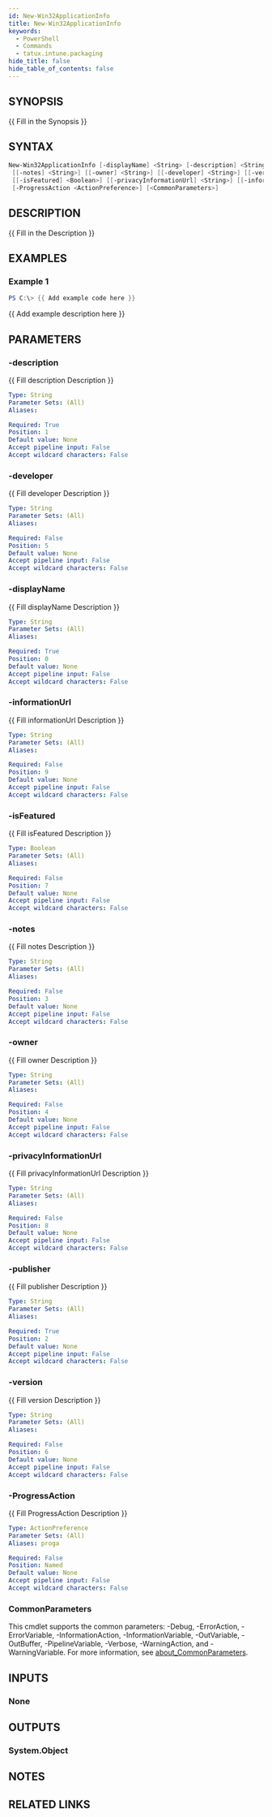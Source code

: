 ```yaml
---
id: New-Win32ApplicationInfo
title: New-Win32ApplicationInfo
keywords:
  - PowerShell
  - Commands
  - tatux.intune.packaging
hide_title: false
hide_table_of_contents: false
---
```


## SYNOPSIS

\{\{ Fill in the Synopsis \}\}

## SYNTAX

```powershell
New-Win32ApplicationInfo [-displayName] <String> [-description] <String> [-publisher] <String>
 [[-notes] <String>] [[-owner] <String>] [[-developer] <String>] [[-version] <String>]
 [[-isFeatured] <Boolean>] [[-privacyInformationUrl] <String>] [[-informationUrl] <String>]
 [-ProgressAction <ActionPreference>] [<CommonParameters>]
```

## DESCRIPTION

\{\{ Fill in the Description \}\}

## EXAMPLES

### Example 1

```powershell
PS C:\> {{ Add example code here }}
```

\{\{ Add example description here \}\}

## PARAMETERS

### -description

\{\{ Fill description Description \}\}

```yaml
Type: String
Parameter Sets: (All)
Aliases:

Required: True
Position: 1
Default value: None
Accept pipeline input: False
Accept wildcard characters: False
```

### -developer

\{\{ Fill developer Description \}\}

```yaml
Type: String
Parameter Sets: (All)
Aliases:

Required: False
Position: 5
Default value: None
Accept pipeline input: False
Accept wildcard characters: False
```

### -displayName

\{\{ Fill displayName Description \}\}

```yaml
Type: String
Parameter Sets: (All)
Aliases:

Required: True
Position: 0
Default value: None
Accept pipeline input: False
Accept wildcard characters: False
```

### -informationUrl

\{\{ Fill informationUrl Description \}\}

```yaml
Type: String
Parameter Sets: (All)
Aliases:

Required: False
Position: 9
Default value: None
Accept pipeline input: False
Accept wildcard characters: False
```

### -isFeatured

\{\{ Fill isFeatured Description \}\}

```yaml
Type: Boolean
Parameter Sets: (All)
Aliases:

Required: False
Position: 7
Default value: None
Accept pipeline input: False
Accept wildcard characters: False
```

### -notes

\{\{ Fill notes Description \}\}

```yaml
Type: String
Parameter Sets: (All)
Aliases:

Required: False
Position: 3
Default value: None
Accept pipeline input: False
Accept wildcard characters: False
```

### -owner

\{\{ Fill owner Description \}\}

```yaml
Type: String
Parameter Sets: (All)
Aliases:

Required: False
Position: 4
Default value: None
Accept pipeline input: False
Accept wildcard characters: False
```

### -privacyInformationUrl

\{\{ Fill privacyInformationUrl Description \}\}

```yaml
Type: String
Parameter Sets: (All)
Aliases:

Required: False
Position: 8
Default value: None
Accept pipeline input: False
Accept wildcard characters: False
```

### -publisher

\{\{ Fill publisher Description \}\}

```yaml
Type: String
Parameter Sets: (All)
Aliases:

Required: True
Position: 2
Default value: None
Accept pipeline input: False
Accept wildcard characters: False
```

### -version

\{\{ Fill version Description \}\}

```yaml
Type: String
Parameter Sets: (All)
Aliases:

Required: False
Position: 6
Default value: None
Accept pipeline input: False
Accept wildcard characters: False
```

### -ProgressAction

\{\{ Fill ProgressAction Description \}\}

```yaml
Type: ActionPreference
Parameter Sets: (All)
Aliases: proga

Required: False
Position: Named
Default value: None
Accept pipeline input: False
Accept wildcard characters: False
```

### CommonParameters

This cmdlet supports the common parameters: -Debug, -ErrorAction, -ErrorVariable, -InformationAction, -InformationVariable, -OutVariable, -OutBuffer, -PipelineVariable, -Verbose, -WarningAction, and -WarningVariable. For more information, see [about_CommonParameters](http://go.microsoft.com/fwlink/?LinkID=113216).

## INPUTS

### None

## OUTPUTS

### System.Object

## NOTES

## RELATED LINKS
